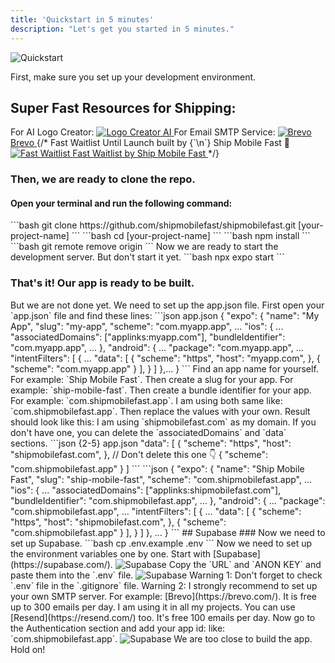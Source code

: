 ```yaml
---
title: 'Quickstart in 5 minutes'
description: "Let's get you started in 5 minutes."
---
```


<Frame>
<img src="/images/header/quickstart.png" alt="Quickstart" className="w-full h-full rounded-xl" />
</Frame>

<Check> First, make sure you set up your development environment. </Check>
## Super Fast Resources for Shipping:
<CardGroup>
<Card className="flex flex-row gap-4">
For AI Logo Creator:
<a href="https://logomeai.partnerlinks.io/5roh64fyuttq">
  <img src="/images/resources/logome.svg" alt="Logo Creator AI" width={100} className="filter invert dark:invert-0" />
</a>
</Card>
<Card className="flex flex-row gap-4">
For Email SMTP Service:
<a href="https://brevo.com" className="flex flex-row items-center gap-2">
  <img src="/images/resources/brevo.png" alt="Brevo" width={30} />
  <span>Brevo</span>
</a>
</Card>
{/* <Card className="flex flex-row gap-4">
  Fast Waitlist Until Launch built by {`\n`} Ship Mobile Fast 🚀
<a href="https://fastwaitlist.xyz" className="flex flex-row items-center gap-2">
  <img src="/images/resources/fastwaitlist.png" alt="Fast Waitlist" width={30} />
  <span>Fast Waitlist by Ship Mobile Fast</span>
</a>
</Card> */}
</CardGroup>



### Then, we are ready to clone the repo.
#### Open your terminal and run the following command:

<Steps>
  <Step>
    ```bash
    git clone https://github.com/shipmobilefast/shipmobilefast.git [your-project-name]
    ```
  </Step>
  <Step>
    ```bash
    cd [your-project-name]
    ```
  </Step>
  <Step>
    ```bash
    npm install
    ```
  </Step>
  <Step>
    ```bash
    git remote remove origin
    ```
  </Step>
  <Step>
    Now we are ready to start the development server. But don't start it yet.
    ```bash
    npx expo start
    ```
  </Step>
</Steps>


### That's it! Our app is ready to be built.

<Info>
  But we are not done yet. We need to set up the app.json file.
</Info>

<Steps>
  <Step>
  First open your `app.json` file and find these lines:
  ```json app.json
   {
  "expo": {
    "name": "My App",
    "slug": "my-app",
    "scheme": "com.myapp.app",
    ...
    "ios": {
      ...
      "associatedDomains": ["applinks:myapp.com"],
      "bundleIdentifier": "com.myapp.app",
      ...
    },
    "android": {
      ...
      "package": "com.myapp.app",
      ...
      "intentFilters": [
        {
          ...
          "data": [
            {
              "scheme": "https",
              "host": "myapp.com",
            },
            {
              "scheme": "com.myapp.app"
            }
          ],
        }
     ]
    },...
  }
    ```
  </Step>
  <Step>
  Find an app name for yourself. For example: `Ship Mobile Fast`.
  </Step>
  <Step>
  Then create a slug for your app. For example: `ship-mobile-fast`.
  </Step>
  <Step>
  Then create a bundle identifier for your app. For example: `com.shipmobilefast.app`.
  <Info>
    I am using both same like: `com.shipmobilefast.app`.
  </Info>
  </Step>
  <Step>
  Then replace the values with your own.
  </Step>
  <Step>
  Result should look like this:
  <Info>
    I am using `shipmobilefast.com` as my domain. If you don't have one, you can delete the `associatedDomains` and `data` sections.
```json {2-5} app.json
  "data": [
      {
        "scheme": "https",
        "host": "shipmobilefast.com",
      },
      // Don't delete this one 👇
      {
        "scheme": "com.shipmobilefast.app"
      }
    ]
    ```
  </Info>
```json
  {
    "expo": {
      "name": "Ship Mobile Fast",
    "slug": "ship-mobile-fast",
    "scheme": "com.shipmobilefast.app",
    ...
    "ios": {
      ...
      "associatedDomains": ["applinks:shipmobilefast.com"],
      "bundleIdentifier": "com.shipmobilefast.app",
      ...
    },
    "android": {
      ...
      "package": "com.shipmobilefast.app",
      ...
      "intentFilters": [
        {
          ...
          "data": [
            {
              "scheme": "https",
              "host": "shipmobilefast.com",
            },
            {
              "scheme": "com.shipmobilefast.app"
            }
          ],
        }
      ]
    },
    ...
  }
```
  </Step>
</Steps>
## Supabase
### Now we need to set up Supabase.
<Steps>
  <Step>
    ```bash
    cp .env.example .env
  ```
  </Step>
  <Step>
    Now we need to set up the environment variables one by one. Start with [Supabase](https://supabase.com/).
    <Frame>
      <img src="/images/setup/supabase/create.png" alt="Supabase" className="w-full" />
    </Frame>
  </Step>
  <Step>
    Copy the `URL` and `ANON KEY` and paste them into the `.env` file.
    <Frame>
      <img src="/images/setup/supabase/copy-keys.png" alt="Supabase" className="w-full" />
    </Frame>
    <Warning>
      Warning 1: Don't forget to check `.env` file in the `.gitignore` file.
    </Warning>
    <Warning>
      Warning 2: I strongly recommend to set up your own SMTP server. For example: [Brevo](https://brevo.com/). It is free up to 300 emails per day.
      <Info>
          I am using it in all my projects.
      </Info>
      You can use [Resend](https://resend.com/) too. It's free 100 emails per day.
    </Warning>
  </Step>
  <Step>
    Now go to the Authentication section and add your app id: like: `com.shipmobilefast.app`.
    <Frame>
      <img src="/images/setup/supabase/redirect-url.png" alt="Supabase" className="w-full" />
    </Frame>
  </Step>
  <Step>
  <Info>
      We are too close to build the app. Hold on!
  </Info>
  </Step>
</Steps>

